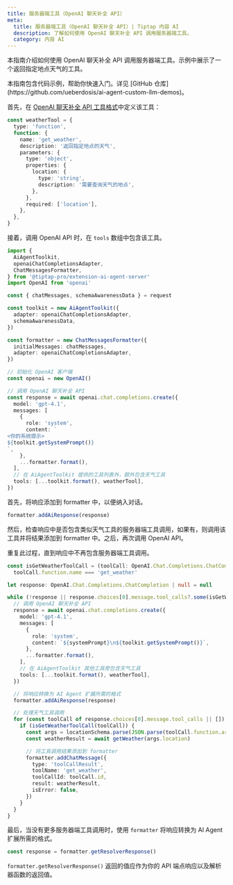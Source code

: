 ```yaml
---
title: 服务器端工具（OpenAI 聊天补全 API）
meta:
  title: 服务器端工具（OpenAI 聊天补全 API）| Tiptap 内容 AI
  description: 了解如何使用 OpenAI 聊天补全 API 调用服务器端工具。
  category: 内容 AI
---
```



本指南介绍如何使用 OpenAI 聊天补全 API 调用服务器端工具。示例中展示了一个返回指定地点天气的工具。

<Callout title="提供代码示例" variant="info">
  本指南包含代码示例，帮助你快速入门。详见 [GitHub 仓库](https://github.com/ueberdosis/ai-agent-custom-llm-demos)。
</Callout>

首先，在 [OpenAI 聊天补全 API 工具格式](https://platform.openai.com/docs/guides/function-calling)中定义该工具：

```ts
const weatherTool = {
  type: 'function',
  function: {
    name: 'get_weather',
    description: '返回指定地点的天气',
    parameters: {
      type: 'object',
      properties: {
        location: {
          type: 'string',
          description: '需要查询天气的地点',
        },
      },
      required: ['location'],
    },
  },
}
```

接着，调用 OpenAI API 时，在 `tools` 数组中包含该工具。

```ts
import {
  AiAgentToolkit,
  openaiChatCompletionsAdapter,
  ChatMessagesFormatter,
} from '@tiptap-pro/extension-ai-agent-server'
import OpenAI from 'openai'

const { chatMessages, schemaAwarenessData } = request

const toolkit = new AiAgentToolkit({
  adapter: openaiChatCompletionsAdapter,
  schemaAwarenessData,
})

const formatter = new ChatMessagesFormatter({
  initialMessages: chatMessages,
  adapter: openaiChatCompletionsAdapter,
})

// 初始化 OpenAI 客户端
const openai = new OpenAI()

// 调用 OpenAI 聊天补全 API
const response = await openai.chat.completions.create({
  model: 'gpt-4.1',
  messages: [
    {
      role: 'system',
      content: `
<你的系统提示>
${toolkit.getSystemPrompt()}
`,
    },
    ...formatter.format(),
  ],
  // 在 AiAgentToolkit 提供的工具列表外，额外包含天气工具
  tools: [...toolkit.format(), weatherTool],
})
```

首先，将响应添加到 formatter 中，以便纳入对话。

```ts
formatter.addAiResponse(response)
```

然后，检查响应中是否包含类似天气工具的服务器端工具调用，如果有，则调用该工具并将结果添加到 formatter 中。之后，再次调用 OpenAI API。

重复此过程，直到响应中不再包含服务器端工具调用。

```ts
const isGetWeatherToolCall = (toolCall: OpenAI.Chat.Completions.ChatCompletionMessageToolCall) =>
  toolCall.function.name === 'get_weather'

let response: OpenAI.Chat.Completions.ChatCompletion | null = null

while (!response || response.choices[0].message.tool_calls?.some(isGetWeatherToolCall)) {
  // 调用 OpenAI 聊天补全 API
  response = await openai.chat.completions.create({
    model: 'gpt-4.1',
    messages: [
      {
        role: 'system',
        content: `${systemPrompt}\n${toolkit.getSystemPrompt()}`,
      },
      ...formatter.format(),
    ],
    // 在 AiAgentToolkit 其他工具旁包含天气工具
    tools: [...toolkit.format(), weatherTool],
  })

  // 将响应转换为 AI Agent 扩展所需的格式
  formatter.addAiResponse(response)

  // 处理天气工具调用
  for (const toolCall of response.choices[0].message.tool_calls || []) {
    if (isGetWeatherToolCall(toolCall)) {
      const args = locationSchema.parse(JSON.parse(toolCall.function.arguments))
      const weatherResult = await getWeather(args.location)

      // 将工具调用结果添加到 formatter
      formatter.addChatMessage({
        type: 'toolCallResult',
        toolName: 'get_weather',
        toolCallId: toolCall.id,
        result: weatherResult,
        isError: false,
      })
    }
  }
}
```

最后，当没有更多服务器端工具调用时，使用 `formatter` 将响应转换为 AI Agent 扩展所需的格式。

```ts
const response = formatter.getResolverResponse()
```

`formatter.getResolverResponse()` 返回的值应作为你的 API 端点响应以及解析器函数的返回值。